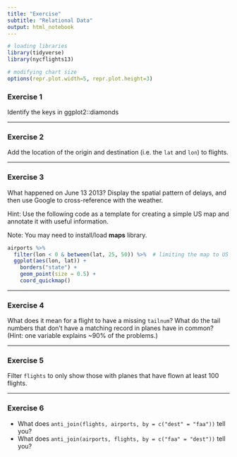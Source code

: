```yaml
---
title: "Exercise"
subtitle: "Relational Data"
output: html_notebook
---
```


```r
# loading libraries
library(tidyverse)
library(nycflights13)

# modifying chart size
options(repr.plot.width=5, repr.plot.height=3)
```

### Exercise 1
Identify the keys in ggplot2::diamonds

---

### Exercise 2
Add the location of the origin and destination (i.e. the `lat` and `lon`) to flights.

---

### Exercise 3
What happened on June 13 2013? Display the spatial pattern of delays, and then use Google to cross-reference with the weather.

Hint: Use the following code as a template for creating a simple US map and annotate it with useful information. 

Note: You may need to install/load **maps** library.

```r
airports %>%
  filter(lon < 0 & between(lat, 25, 50)) %>%  # limiting the map to US mainland boarders for clarity
  ggplot(aes(lon, lat)) +
    borders("state") +
    geom_point(size = 0.5) +
    coord_quickmap()
```

---

### Exercise 4
What does it mean for a flight to have a missing `tailnum`? What do the tail numbers that don't have a matching record in planes have in common? (Hint: one variable explains ~90% of the problems.)

---

### Exercise 5
Filter `flights` to only show those with planes that have flown at least 100 flights.

---

### Exercise 6
* What does `anti_join(flights, airports, by = c("dest" = "faa"))` tell you? 
* What does `anti_join(airports, flights, by = c("faa" = "dest"))` tell you?

